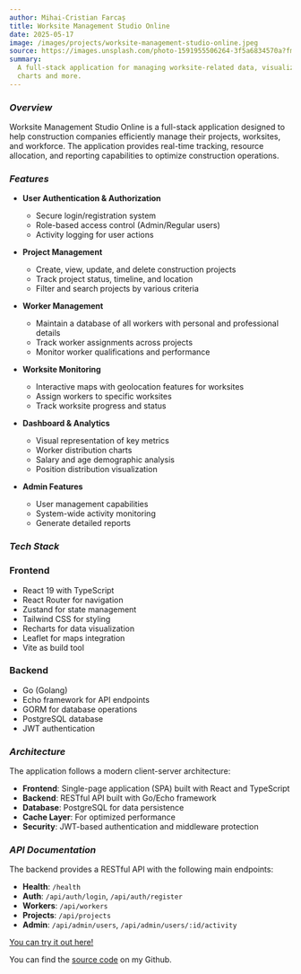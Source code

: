```yaml
---
author: Mihai-Cristian Farcaș
title: Worksite Management Studio Online
date: 2025-05-17
image: /images/projects/worksite-management-studio-online.jpeg
source: https://images.unsplash.com/photo-1591955506264-3f5a6834570a?fm=jpg&q=60&w=3000&ixlib=rb-4.1.0&ixid=M3wxMjA3fDB8MHxzZWFyY2h8Mnx8Y29uc3RydWN0aW9uJTIwdWt8ZW58MHx8MHx8fDA%3D
summary:
  A full-stack application for managing worksite-related data, visualizing
  charts and more.
---
```


### _Overview_

Worksite Management Studio Online is a full-stack application designed to help
construction companies efficiently manage their projects, worksites, and
workforce. The application provides real-time tracking, resource allocation, and
reporting capabilities to optimize construction operations.

### _Features_

- **User Authentication & Authorization**

  - Secure login/registration system
  - Role-based access control (Admin/Regular users)
  - Activity logging for user actions

- **Project Management**

  - Create, view, update, and delete construction projects
  - Track project status, timeline, and location
  - Filter and search projects by various criteria

- **Worker Management**

  - Maintain a database of all workers with personal and professional details
  - Track worker assignments across projects
  - Monitor worker qualifications and performance

- **Worksite Monitoring**

  - Interactive maps with geolocation features for worksites
  - Assign workers to specific worksites
  - Track worksite progress and status

- **Dashboard & Analytics**

  - Visual representation of key metrics
  - Worker distribution charts
  - Salary and age demographic analysis
  - Position distribution visualization

- **Admin Features**
  - User management capabilities
  - System-wide activity monitoring
  - Generate detailed reports

### _Tech Stack_

### Frontend

- React 19 with TypeScript
- React Router for navigation
- Zustand for state management
- Tailwind CSS for styling
- Recharts for data visualization
- Leaflet for maps integration
- Vite as build tool

### Backend

- Go (Golang)
- Echo framework for API endpoints
- GORM for database operations
- PostgreSQL database
- JWT authentication

### _Architecture_

The application follows a modern client-server architecture:

- **Frontend**: Single-page application (SPA) built with React and TypeScript
- **Backend**: RESTful API built with Go/Echo framework
- **Database**: PostgreSQL for data persistence
- **Cache Layer**: For optimized performance
- **Security**: JWT-based authentication and middleware protection

### _API Documentation_

The backend provides a RESTful API with the following main endpoints:

- **Health**: `/health`
- **Auth**: `/api/auth/login`, `/api/auth/register`
- **Workers**: `/api/workers`
- **Projects**: `/api/projects`
- **Admin**: `/api/admin/users`, `/api/admin/users/:id/activity`

[You can try it out here!](https://frontend-ymof.onrender.com)

You can find the
[source code](https://github.com/mihaicristianfarcas/Worksite-Management-Studio-Online.git)
on my Github.

<ContentFooter />
